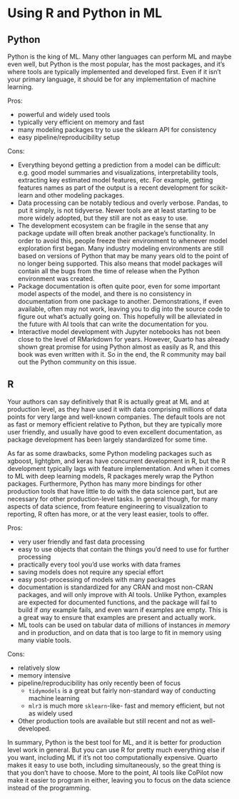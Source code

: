 <!-- TODO: MOVE TO APPENDIX OR Part 3 -->

# Using R and Python in ML

## Python

Python is the king of ML. Many other languages can perform ML and maybe even well, but Python is the most popular, has the most packages, and it's where tools are typically implemented and developed first. Even if it isn't your primary language, it should be for any implementation of machine learning.  

Pros:

- powerful and widely used tools
- typically very efficient on memory and fast
- many modeling packages try to use the sklearn API for consistency
- easy pipeline/reproducibility setup

Cons:

- Everything beyond getting a prediction from a model can be difficult: e.g. good model summaries and visualizations, interpretability tools, extracting key estimated model features, etc. For example, getting features names as part of the output is a recent development for scikit-learn and other modeling packages.
- Data processing can be notably tedious and overly verbose. Pandas, to put it simply, is not tidyverse. Newer tools are at least starting to be more widely adopted, but they still are not as easy to use.
- The development ecosystem can be fragile in the sense that any package update will often break another package's functionality. In order to avoid this, people freeze their environment to whenever model exploration first began. Many industry modeling environments are still based on versions of Python that may be many years old to the point of no longer being supported. This also means that model packages will contain all the bugs from the time of release when the Python environment was created.
- Package documentation is often quite poor, even for some important model aspects of the model, and there is no consistency in documentation from one package to another. Demonstrations, if even available, often may not work, leaving you to dig into the source code to figure out what's actually going on. This hopefully will be alleviated in the future with AI tools that can write the documentation for you.
- Interactive model development with Jupyter notebooks has not been close to the level of RMarkdown for years. However, Quarto has already shown great promise for using Python almost as easily as R, and this book was even written with it. So in the end, the R community may bail out the Python community on this issue.


## R

Your authors can say definitively that R is actually great at ML and at production level, as they have used it with data comprising millions of data points for very large and well-known companies. The default tools are not as fast or memory efficient relative to Python, but they are typically more user friendly, and usually have good to even excellent documentation, as package development has been largely standardized for some time. 

As far as some drawbacks, some Python modeling packages such as xgboost, lightgbm, and keras have concurrent development in R, but the R development typically lags with feature implementation. And when it comes to ML with deep learning models, R packages merely wrap the Python packages. Furthermore, Python has many more bindings for other production tools that have little to do with the data science part, but are necessary for other production-level tasks. In general though, for many aspects of data science, from feature engineering to visualization to reporting, R often has more, or at the very least easier, tools to offer. 

Pros:

- very user friendly and fast data processing
- easy to use objects that contain the things you'd need to use for further processing
- practically every tool you'd use works with data frames
- saving models does not require any special effort
- easy post-processing of models with many packages
- documentation is standardized for any CRAN and most non-CRAN packages, and will only improve with AI tools. Unlike Python, examples are expected for documented functions, and the package will fail to build if *any* example fails, and even warn if examples are empty.  This is a great way to ensure that examples are present and actually work.
- ML tools can be used on tabular data of millions of instances *in memory* and in production, and on data that is too large to fit in memory using many viable tools.

Cons:

- relatively slow
- memory intensive
- pipeline/reproducibility has only recently been of focus
  - `tidymodels` is a great but fairly non-standard way of conducting machine learning
  - `mlr3` is much more `sklearn`-like- fast and memory efficient, but not as widely used
- Other production tools are available but still recent and not as well-developed.

In summary, Python is the best tool for ML, and it is better for production level work in general. But you can use R for pretty much everything else if you want, including ML if it's not too computationally expensive. Quarto makes it easy to use both, including simultaneously, so the great thing is that you don't have to choose. More to the point, AI tools like CoPilot now make it easier to program in either, leaving you to focus on the data science instead of the programming.